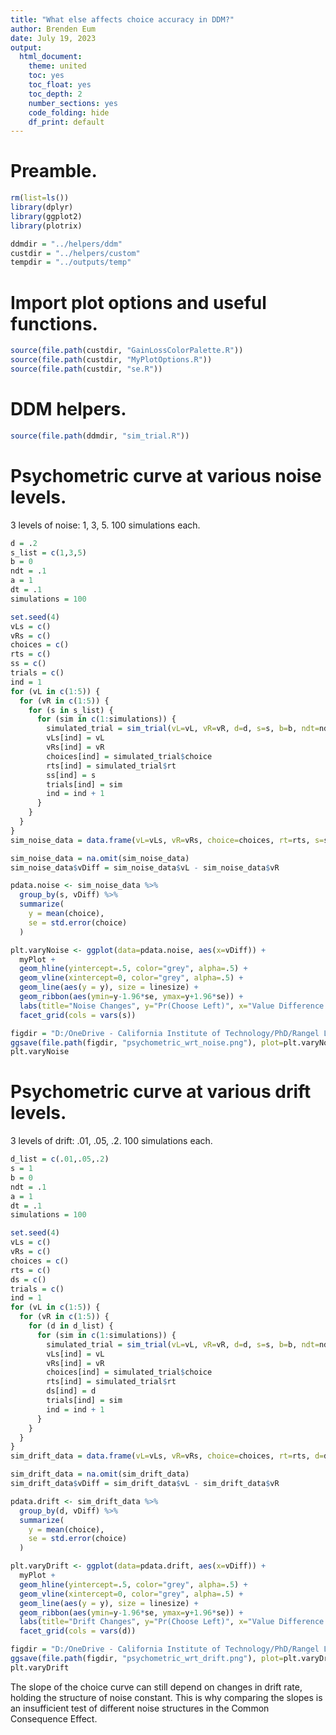 ```yaml
---
title: "What else affects choice accuracy in DDM?"
author: Brenden Eum
date: July 19, 2023
output: 
  html_document: 
    theme: united
    toc: yes
    toc_float: yes
    toc_depth: 2
    number_sections: yes
    code_folding: hide
    df_print: default
---
```



# Preamble.

```r
rm(list=ls())
library(dplyr)
library(ggplot2)
library(plotrix)

ddmdir = "../helpers/ddm"
custdir = "../helpers/custom"
tempdir = "../outputs/temp"

```

# Import plot options and useful functions.

```r
source(file.path(custdir, "GainLossColorPalette.R"))
source(file.path(custdir, "MyPlotOptions.R"))
source(file.path(custdir, "se.R"))
```

# DDM helpers.

```r
source(file.path(ddmdir, "sim_trial.R"))
```

# Psychometric curve at various noise levels.

3 levels of noise: 1, 3, 5. 100 simulations each.

```r
d = .2
s_list = c(1,3,5)
b = 0
ndt = .1
a = 1
dt = .1
simulations = 100

set.seed(4)
vLs = c()
vRs = c()
choices = c()
rts = c()
ss = c()
trials = c()
ind = 1
for (vL in c(1:5)) {
  for (vR in c(1:5)) {
    for (s in s_list) {
      for (sim in c(1:simulations)) {
        simulated_trial = sim_trial(vL=vL, vR=vR, d=d, s=s, b=b, ndt=ndt, a=a, dt=dt, maxTime=50, warning=T)
        vLs[ind] = vL
        vRs[ind] = vR
        choices[ind] = simulated_trial$choice
        rts[ind] = simulated_trial$rt
        ss[ind] = s
        trials[ind] = sim
        ind = ind + 1
      }
    }   
  }
}
sim_noise_data = data.frame(vL=vLs, vR=vRs, choice=choices, rt=rts, s=ss, trial=trials)
```

```r
sim_noise_data = na.omit(sim_noise_data)
sim_noise_data$vDiff = sim_noise_data$vL - sim_noise_data$vR
```

```r
pdata.noise <- sim_noise_data %>%
  group_by(s, vDiff) %>%
  summarize(
    y = mean(choice),
    se = std.error(choice)
  )
```

```r
plt.varyNoise <- ggplot(data=pdata.noise, aes(x=vDiff)) +
  myPlot +
  geom_hline(yintercept=.5, color="grey", alpha=.5) +
  geom_vline(xintercept=0, color="grey", alpha=.5) +
  geom_line(aes(y = y), size = linesize) +
  geom_ribbon(aes(ymin=y-1.96*se, ymax=y+1.96*se)) +
  labs(title="Noise Changes", y="Pr(Choose Left)", x="Value Difference (L-R)") +
  facet_grid(cols = vars(s))

figdir = "D:/OneDrive - California Institute of Technology/PhD/Rangel Lab/2023-common-consequence/analysis/outputs/figures"
ggsave(file.path(figdir, "psychometric_wrt_noise.png"), plot=plt.varyNoise)
plt.varyNoise
```

# Psychometric curve at various drift levels.

3 levels of drift: .01, .05, .2. 100 simulations each.

```r
d_list = c(.01,.05,.2)
s = 1
b = 0
ndt = .1
a = 1
dt = .1
simulations = 100

set.seed(4)
vLs = c()
vRs = c()
choices = c()
rts = c()
ds = c()
trials = c()
ind = 1
for (vL in c(1:5)) {
  for (vR in c(1:5)) {
    for (d in d_list) {
      for (sim in c(1:simulations)) {
        simulated_trial = sim_trial(vL=vL, vR=vR, d=d, s=s, b=b, ndt=ndt, a=a, dt=dt, maxTime=50, warning=T)
        vLs[ind] = vL
        vRs[ind] = vR
        choices[ind] = simulated_trial$choice
        rts[ind] = simulated_trial$rt
        ds[ind] = d
        trials[ind] = sim
        ind = ind + 1
      }
    }   
  }
}
sim_drift_data = data.frame(vL=vLs, vR=vRs, choice=choices, rt=rts, d=ds, trial=trials)
```

```r
sim_drift_data = na.omit(sim_drift_data)
sim_drift_data$vDiff = sim_drift_data$vL - sim_drift_data$vR
```

```r
pdata.drift <- sim_drift_data %>%
  group_by(d, vDiff) %>%
  summarize(
    y = mean(choice),
    se = std.error(choice)
  )
```

```r
plt.varyDrift <- ggplot(data=pdata.drift, aes(x=vDiff)) +
  myPlot +
  geom_hline(yintercept=.5, color="grey", alpha=.5) +
  geom_vline(xintercept=0, color="grey", alpha=.5) +
  geom_line(aes(y = y), size = linesize) +
  geom_ribbon(aes(ymin=y-1.96*se, ymax=y+1.96*se)) +
  labs(title="Drift Changes", y="Pr(Choose Left)", x="Value Difference (L-R)") +
  facet_grid(cols = vars(d))

figdir = "D:/OneDrive - California Institute of Technology/PhD/Rangel Lab/2023-common-consequence/analysis/outputs/figures"
ggsave(file.path(figdir, "psychometric_wrt_drift.png"), plot=plt.varyDrift)
plt.varyDrift
```

The slope of the choice curve can still depend on changes in drift rate, holding the structure of noise constant. This is why comparing the slopes is an insufficient test of different noise structures in the Common Consequence Effect.